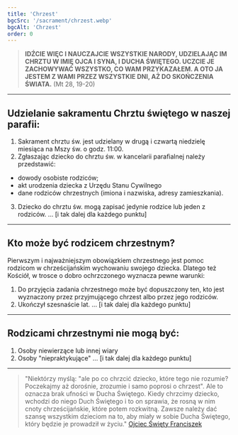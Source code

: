 ```yaml
---
title: 'Chrzest'
bgcSrc: '/sacrament/chrzest.webp'
bgcAlt: 'Chrzest'
order: 0
---
```


> **IDŹCIE WIĘC I NAUCZAJCIE WSZYSTKIE NARODY, UDZIELAJĄC IM CHRZTU W IMIĘ OJCA I SYNA, I DUCHA ŚWIĘTEGO. UCZCIE JE ZACHOWYWAĆ WSZYSTKO, CO WAM PRZYKAZAŁEM. A OTO JA JESTEM Z WAMI PRZEZ WSZYSTKIE DNI, AŻ DO SKOŃCZENIA ŚWIATA.**
> (Mt 28, 19-20)

---

## Udzielanie sakramentu Chrztu świętego w naszej parafii:

1. Sakrament chrztu św. jest udzielany w drugą i czwartą niedzielę miesiąca na Mszy św. o godz. 11:00.
2. Zgłaszając dziecko do chrztu św. w kancelarii parafialnej należy przedstawić:
- dowody osobiste rodziców;
- akt urodzenia dziecka z Urzędu Stanu Cywilnego
- dane rodziców chrzestnych (imiona i nazwiska, adresy zamieszkania).
3. Dziecko do chrztu św. mogą zapisać jedynie rodzice lub jeden z rodziców.
... [i tak dalej dla każdego punktu]

---

## Kto może być rodzicem chrzestnym?

Pierwszym i najważniejszym obowiązkiem chrzestnego jest pomoc rodzicom w chrześcijańskim wychowaniu swojego dziecka. Dlatego też Kościół, w trosce o dobro ochrzczonego wyznacza pewne warunki:

1. Do przyjęcia zadania chrzestnego może być dopuszczony ten, kto jest wyznaczony przez przyjmującego chrzest albo przez jego rodziców.
2. Ukończył szesnaście lat.
... [i tak dalej dla każdego punktu]

---

## Rodzicami chrzestnymi nie mogą być:

1. Osoby niewierzące lub innej wiary
2. Osoby "niepraktykujące"
... [i tak dalej dla każdego punktu]

---

> "Niektórzy myślą: "ale po co chrzcić dziecko, które tego nie rozumie? Poczekajmy aż dorośnie, zrozumie i samo poprosi o chrzest". Ale to oznacza brak ufności w Ducha Świętego. Kiedy chrzcimy dziecko, wchodzi do niego Duch Świętego i to on sprawia, że rosną w nim cnoty chrześcijańskie, które potem rozkwitną. Zawsze należy dać szansę wszystkim dzieciom na to, aby miały w sobie Ducha Świętego, który będzie je prowadził w życiu."
> [Ojciec Święty Franciszek](https://pl.wikipedia.org/wiki/Franciszek_(papie%C5%BC))
